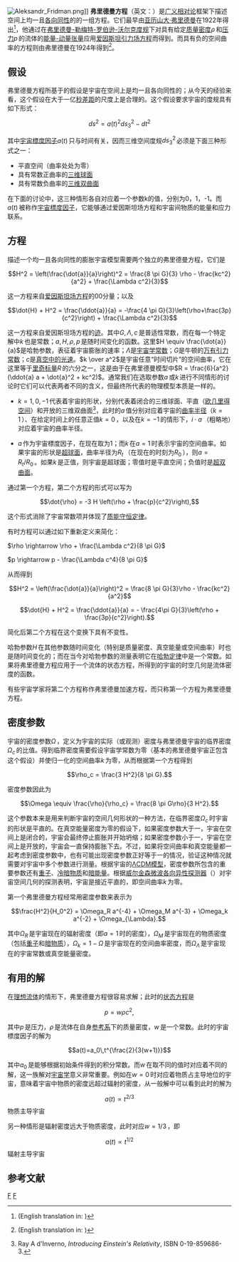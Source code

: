 {{noteTA
|G1=物理学
}}
[[File:Aleksandr_Fridman.png|thumb]]]]
'''弗里德曼方程'''（英文：{{lang|en|Friedmann equations}}）是[[广义相对论|广义相对论]]框架下描述空间上均一且[[各向同性|各向同性]]的{{link-en|膨胀宇宙模型|Metric expansion of space}}的一组方程。它们最早由[[亚历山大·弗里德曼|亚历山大·弗里德曼]]在1922年得出<ref name=af1922>{{cite journal | first=A | last=Friedman | authorlink=Alexander Alexandrovich Friedman | title=Über die Krümmung des Raumes | journal=Z. Phys. | volume=10 | year=1922 | pages=377–386 | doi=10.1007/BF01332580}} {{de icon}} (English translation in: {{cite journal | first=A | last=Friedman | title=On the Curvature of Space | journal=General Relativity and Gravitation | volume=31 | year=1999 | pages=1991–2000 | url=http://adsabs.harvard.edu/abs/1999GReGr..31.1991F | doi=10.1023/A:1026751225741 | access-date=2008-12-23 | archive-date=2008-02-26 | archive-url=https://web.archive.org/web/20080226094316/http://adsabs.harvard.edu/abs/1999GReGr..31.1991F | dead-url=no }})</ref>，他通过在[[弗里德曼-勒梅特-罗伯逊-沃尔克度规|弗里德曼-勒梅特-罗伯逊-沃尔克度规]]下对具有给定[[密度|质量密度]]<math>\rho\,</math>和[[压力|压力]]<math>p\,</math>的流体的[[能量-动量张量|能量-动量张量]]应用[[爱因斯坦引力场方程|爱因斯坦引力场方程]]而得到。而具有负的空间曲率的方程则由弗里德曼在1924年得到<ref name=af1924>{{cite journal | first=A | last=Friedmann| authorlink=Alexander Alexandrovich Friedman | title=Über die Möglichkeit einer Welt mit konstanter negativer Krümmung des Raumes | journal=Z. Phys. | volume=21 | year=1924 | pages=326–332 | doi=10.1007/BF01328280}} {{de icon}} (English translation in: {{cite journal | first=A | last=Friedmann | title=On the Possibility of a World with Constant Negative Curvature of Space | journal=General Relativity and Gravitation | volume=31 | year=1999 | pages=2001–2008 | url=http://adsabs.harvard.edu/abs/1999GReGr..31.2001F | doi=10.1023/A:1026755309811 | access-date=2008-12-23 | archive-date=2018-09-28 | archive-url=https://web.archive.org/web/20180928124327/http://adsabs.harvard.edu/abs/1999GReGr..31.2001F | dead-url=no }})</ref>。

== 假设 ==

{{See also|弗里德曼-勒梅特-罗伯逊-沃尔克度规}}

弗里德曼方程所基于的假设是宇宙在空间上是均一且各向同性的；从今天的经验来看，这个假设在大于一亿[[秒差距|秒差距]]的尺度上是合理的。这个假设要求宇宙的度规具有如下形式：

:<math> ds^2 = {a(t)}^2 ds_3^2 - dt^2 </math>

其中[[宇宙標度因子|宇宙標度因子]]<math>a(t)\,</math>只与时间有关，因而三维空间度规<math>ds_3^2\,</math>必须是下面三种形式之一：

*平直空间（曲率处处为零）
*具有常数正曲率的[[三维球面|三维球面]]
*具有常数负曲率的[[三维双曲面|三维双曲面]]

在下面的讨论中，这三种情形各自对应着一个参数k的值，分别为0，1，-1。而<math>a(t)\,</math>被称作[[宇宙標度因子|宇宙標度因子]]，它能够通过爱因斯坦场方程和宇宙间物质的能量和应力联系。

== 方程 ==

描述一个均一且各向同性的膨胀宇宙模型需要两个独立的弗里德曼方程，它们是

:<math>H^2 = \left(\frac{\dot{a}}{a}\right)^2 = \frac{8 \pi G}{3} \rho - \frac{kc^2}{a^2} + \frac{\Lambda c^2}{3}</math>

这一方程来自[[爱因斯坦场方程|爱因斯坦场方程]]的00分量；以及

:<math>\dot{H} + H^2 = \frac{\ddot{a}}{a} =  -\frac{4 \pi G}{3}\left(\rho+\frac{3p}{c^2}\right) + \frac{\Lambda c^2}{3}</math>

这一方程来自爱因斯坦场方程的[[迹|迹]]。其中<math>G, \Lambda, c\,</math>是普适性常数，而在每一个特定解中<math>k\,</math>也是常数；<math>a, H, \rho, p\,</math>是随时间变化的函数。这里<math>H \equiv \frac{\dot{a}}{a}</math>是哈勃参数，表征着宇宙膨胀的速率；<math>\Lambda</math>是[[宇宙学常数|宇宙学常数]]；<math>G</math>是牛顿的[[万有引力常数|万有引力常数]]；<math>c</math>是[[光速|真空中的光速]]。<math>k \over a^2</math>是宇宙任意“时间切片”的空间曲率，它在这里等于[[里奇标量|里奇标量]]<math>R\,</math>的六分之一，这是由于在弗里德曼模型中<math>R = \frac{6}{a^2}(\ddot{a} a + \dot{a}^2 + kc^2)</math>。通常我们在选取参数<math>a\,</math>或<math>k\,</math>进行不同情形的讨论时它们可以代表两者不同的含义，但最终所代表的物理模型本质是一样的。

*<math>k = 1, 0, -1\,</math>代表着宇宙的形状，分别代表着闭合的三维球面、平直（[[欧几里得空间|欧几里得空间]]）和开放的三维双曲面<ref> Ray A d'Inverno, ''Introducing Einstein's Relativity'', ISBN 0-19-859686-3.</ref>，此时的<math>a\,</math>值分别对应着宇宙的[[曲率半径|曲率半径]]（<math>k = 1\,</math>）、在给定时间上的任意正值<math>k = 0\,</math>，以及在<math>k = -1\,</math>的情形下，<math>i \cdot a\,</math>（粗略地）对应着宇宙的曲率半径。

*<math>a\,</math>作为宇宙標度因子，在现在取为1；而<math>k\,</math>在<math>a=1\,</math>时表示宇宙的空间曲率。如果宇宙的形状是[[超球面|超球面]]，曲率半径为<math>R_t\,</math>（在现在的时刻为<math>R_0\,</math>），则<math>a=R_t/R_0\,</math>。如果<math>k\,</math>是正值，则宇宙是超球面；零值时是平直空间；负值时是[[超双曲面|超双曲面]]。

通过第一个方程，第二个方程的形式可以写为

:<math>\dot{\rho} = -3 H \left(\rho + \frac{p}{c^2}\right),</math>

这个形式消除了宇宙常数项并体现了[[质能等价|质能守恒定律]]。

有时方程可以通过如下重新定义来简化：

<math>\rho \rightarrow \rho + \frac{\Lambda c^2}{8 \pi G}</math>

<math>p \rightarrow p - \frac{\Lambda c^4}{8 \pi G}</math>

从而得到

:<math>H^2 = \left(\frac{\dot{a}}{a}\right)^2 = \frac{8 \pi G}{3}\rho - \frac{kc^2}{a^2}</math>

:<math>\dot{H} + H^2 = \frac{\ddot{a}}{a} = - \frac{4\pi G}{3}\left(\rho + \frac{3p}{c^2}\right).</math>

简化后第二个方程在这个变换下具有不变性。

哈勃参数<math>H\,</math>在其他参数随时间变化（特别是质量密度、真空能量或空间曲率）时也是随时间变化的；而在当今对哈勃参数的测量表明它在[[哈勃定律|哈勃定律]]中是一个常数。如果将弗里德曼方程应用于一个流体的状态方程，所得到的宇宙的时空几何是流体密度的函数。

有些宇宙学家将第二个方程称作弗里德曼加速方程，而只称第一个方程为弗里德曼方程。

== 密度参数 ==

宇宙的密度参数<math>\Omega\,</math>，定义为宇宙的实际（或观测）密度与弗里德曼宇宙的临界密度<math>\Omega_c\,</math>的比值。得到临界密度需要假设宇宙学常数为零（基本的弗里德曼宇宙正包含这个假设）并使归一化的空间曲率<math>k\,</math>为零，从而根据第一个方程得到

:<math>\rho_c = \frac{3 H^2}{8 \pi G}.</math>

密度参数因此为

:<math>\Omega \equiv \frac{\rho}{\rho_c} = \frac{8 \pi G\rho}{3 H^2}.</math>

这个参数本来是用来判断宇宙的空间几何形状的一种方法，在临界密度<math>\Omega_c\,</math>时宇宙的形状是平直的。在真空能量密度为零的假设下，如果密度参数大于一，宇宙在空间上是闭合的，宇宙会最终停止膨胀并开始坍缩；如果密度参数小于一，宇宙在空间上是开放的，宇宙会一直保持膨胀下去。不过，如果将空间曲率和真空能量都一起考虑到密度参数中，也有可能出现密度参数正好等于一的情况，验证这种情况就需要对宇宙中多个参数进行测量。根据宇宙的[[ΛCDM模型|ΛCDM模型]]，密度参数所包含的重要参数还有[[重子|重子]]、[[冷暗物质|冷暗物质]]和[[暗能量|暗能量]]。根据[[威尔金森微波各向异性探测器|威尔金森微波各向异性探测器]]（{{lang|en|WMAP}}）对宇宙空间几何的探测表明，宇宙是接近平直的，即空间曲率<math>k\,</math>为零。

第一个弗里德曼方程经常用密度参数来表示为

:<math>\frac{H^2}{H_0^2} = \Omega_R a^{-4} + \Omega_M a^{-3} + \Omega_k a^{-2} + \Omega_{\Lambda}.</math>

其中<math>\Omega_R\,</math>是宇宙现在的辐射密度（即<math>a = 1\,</math>时的密度），<math>\Omega_M\,</math>是宇宙现在的物质密度（包括[[重子|重子]]和[[暗物质|暗物质]]），<math>\Omega_k = 1 - \Omega\,</math>是宇宙现在的空间曲率密度，而<math>\Omega_{\Lambda}\,</math>是宇宙现在的宇宙常数或真空能量密度。

== 有用的解 ==

在[[理想流体|理想流体]]的情形下，弗里德曼方程很容易求解；此时的[[状态方程_(宇宙学)|状态方程]]是

:<math>p=w\rho c^2,\!</math>

其中<math>p\,</math>是压力，<math>\rho\,</math>是流体在自身[[参考系|参考系]]下的质量密度，<math>w\,</math>是一个常数。此时的宇宙標度因子的解为

:<math> a(t)=a_0\,t^{\frac{2}{3(w+1)}} </math>

其中<math>a_0\,</math>是能够根据初始条件得到的积分常数。而<math>w\,</math>在取不同的值时对应着不同的解，这一族解对[[宇宙学|宇宙学]]意义非常重要。例如在<math>w = 0\,</math>时对应着物质占主导地位的宇宙，意味着宇宙中物质的密度远超过辐射的密度，从一般解中可以看到此时的解为

:<math>a(t)\propto t^{2/3}</math> 物质主导宇宙

另一种情形是辐射密度远大于物质密度，此时对应<math>w = 1/3\,</math>，即

:<math>a(t)\propto t^{1/2}</math> 辐射主导宇宙

== 参考文献 ==
{{reflist}}

{{物理宇宙学}}
{{Relativity}}
{{廣義相對論}}

[[Category:广义相对论|F]]
[[Category:宇宙学|F]]